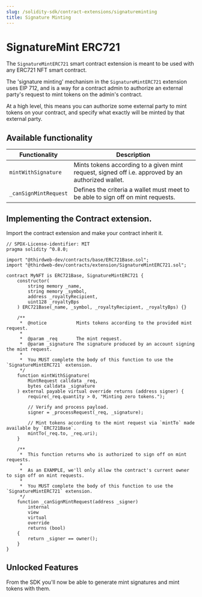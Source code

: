 ```yaml
---
slug: /solidity-sdk/contract-extensions/signatureminting
title: Signature Minting
---
```



# SignatureMint ERC721

The `SignatureMintERC721` smart contract extension is meant to be used with any ERC721 NFT smart contract.

The 'signature minting' mechanism in the `SignatureMintERC721` extension uses EIP 712, and is a way for a contract admin to authorize an external party's request to mint tokens on the admin's contract.

At a high level, this means you can authorize some external party to mint tokens on your contract, and specify what exactly will be minted by that external party.

<ViewContractCodeButton
  link="https://github.com/thirdweb-dev/contracts/blob/main/contracts/extension/SignatureMintERC721.sol"
  name="SignatureMintERC721"
/>

## Available functionality

| Functionality         | Description                                                                                       |
| --------------------- | ------------------------------------------------------------------------------------------------- |
| `mintWithSignature`   | Mints tokens according to a given mint request, signed off i.e. approved by an authorized wallet. |
| `_canSignMintRequest` | Defines the criteria a wallet must meet to be able to sign off on mint requests.                  |

## Implementing the Contract extension.

Import the contract extension and make your contract inherit it.

```solidity
// SPDX-License-identifier: MIT
pragma solidity ^0.8.0;

import "@thirdweb-dev/contracts/base/ERC721Base.sol";
import "@thirdweb-dev/contracts/extension/SignatureMintERC721.sol";

contract MyNFT is ERC721Base, SignatureMintERC721 {
    constructor(
        string memory _name,
        string memory _symbol,
        address _royaltyRecipient,
        uint128 _royaltyBps
    ) ERC721Base(_name, _symbol, _royaltyRecipient, _royaltyBps) {}

    /**
     *  @notice           Mints tokens according to the provided mint request.
     *
     *  @param _req       The mint request.
     *  @param _signature The signature produced by an account signing the mint request.
     *
     *  You MUST complete the body of this function to use the `SignatureMintERC721` extension.
     */
    function mintWithSignature(
        MintRequest calldata _req,
        bytes calldata _signature
    ) external payable virtual override returns (address signer) {
        require(_req.quantity > 0, "Minting zero tokens.");

        // Verify and process payload.
        signer = _processRequest(_req, _signature);

        // Mint tokens according to the mint request via `mintTo` made available by `ERC721Base`.
        mintTo(_req.to, _req.uri);
    }

    /**
     *  This function returns who is authorized to sign off on mint requests.
     *
     *  As an EXAMPLE, we'll only allow the contract's current owner to sign off on mint requests.
     *
     *  You MUST complete the body of this function to use the `SignatureMintERC721` extension.
     */
    function _canSignMintRequest(address _signer)
        internal
        view
        virtual
        override
        returns (bool)
    {
        return _signer == owner();
    }
}
```

## Unlocked Features

From the SDK you'll now be able to generate mint signatures and mint tokens with them.

<div className="row" style={{ marginBottom: 24, flexWrap: "wrap" }}>
  <div className="col col--12" style={{ marginTop: 16 }}>
    <QuickstartCard
      name="Signature Minting in the SDK"
      link="/advanced-features/on-demand-minting"
      image="/assets/icons/sdks.png"
    />
  </div>
</div>
